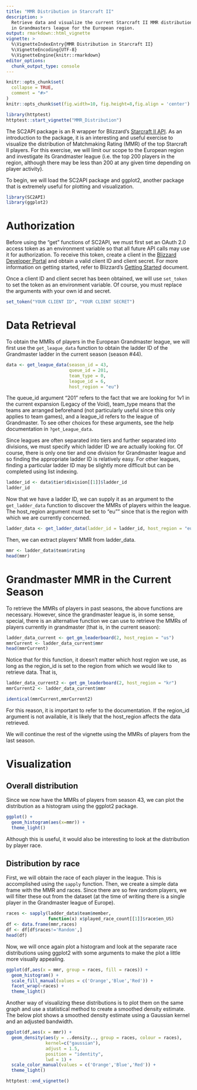 ```yaml
---
title: "MMR Distribution in Starcraft II"
description: >
  Retrieve data and visualize the current Starcraft II MMR distribution
  in Grandmasters league for the European region.
output: rmarkdown::html_vignette
vignette: >
  %\VignetteIndexEntry{MMR Distribution in Starcraft II}
  %\VignetteEncoding{UTF-8}
  %\VignetteEngine{knitr::rmarkdown}
editor_options: 
  chunk_output_type: console
---
```


```r
knitr::opts_chunk$set(
  collapse = TRUE,
  comment = "#>"
)
knitr::opts_chunk$set(fig.width=10, fig.height=8,fig.align = 'center') 

library(httptest)
httptest::start_vignette("MMR_Distribution")
```

The SC2API package is an R wrapper for Blizzard's [Starcraft II API](https://develop.battle.net/documentation/starcraft-2). As an introduction to the package, it is an interesting and useful exercise to visualize the distribution of Matchmaking Rating (MMR) of the top Starcraft II players. For this exercise, we will limit our scope to the European region and investigate its Grandmaster league (i.e. the top 200 players in the region, although there may be less than 200 at any given time depending on player activity). 

To begin, we will load the SC2API package and ggplot2, another package that is extremely useful for plotting and visualization.  

```r
library(SC2API)
library(ggplot2)
```

# Authorization

Before using the "get" functions of SC2API, we must first set an OAuth 2.0 access token as an environment variable so that all future API calls may use it for authorization. To receive this token, create a client in the
[Blizzard Developer Portal](https://develop.battle.net/) and obtain a valid client ID and
client secret. For more information on getting started, refer to Blizzard's  [Getting Started](https://develop.battle.net/documentation/guides/getting-started) document.

Once a client ID and client secret has been obtained, we will use ```set_token``` to set the token as an environment variable. Of course, you must replace the arguments with your own id and secret. 

```r
set_token("YOUR CLIENT ID", "YOUR CLIENT SECRET")
```

# Data Retrieval

To obtain the MMRs of players in the European Grandmaster league, we will first use the ```get_league_data``` function to  obtain the ladder ID of the Grandmaster ladder in the current season (season #44).

```r
data <- get_league_data(season_id = 43, 
                        queue_id = 201, 
                        team_type = 0, 
                        league_id = 6, 
                        host_region = "eu")
```

The queue_id argument "201" refers to the fact that we are looking for 1v1 in the current expansion (Legacy of the Void), team_type means that the teams are arranged beforehand (not particularly useful since this only applies to team games), and a league_id refers to the league of Grandmaster. To see other choices for these arguments, see the help documentation in ```?get_League_data```.

Since leagues are often separated into tiers and further separated into divisions, we must specify which ladder ID we are actually looking for. Of course, there is only one tier and one division for Grandmaster league and so finding the appropriate ladder ID is relatively easy. For other leagues, finding a particular ladder ID may be slightly more difficult but can be completed using list indexing. 

```r
ladder_id <- data$tier$division[[1]]$ladder_id
ladder_id
```

Now that we have a ladder ID, we can supply it as an argument to the ```get_ladder_data``` function to discover the MMRs of players within the league. The host_region argument must be set to "eu"" since that is the region with which we are currently concerned. 

```r
ladder_data <- get_ladder_data(ladder_id = ladder_id, host_region = "eu")
```

Then, we can extract players' MMR from ladder_data. 

```r
mmr <- ladder_data$team$rating
head(mmr)
```

# Grandmaster MMR in the Current Season

To retrieve the MMRs of players in past seasons, the above functions are necessary. However, since the grandmaster league is, in some sense, special, there is an alternative function we can use to retrieve the MMRs of players currently in grandmaster (that is, in the current season):

```r
ladder_data_current <- get_gm_leaderboard(2, host_region = "us")
mmrCurrent <- ladder_data_current$mmr
head(mmrCurrent)
```

Notice that for this function, it doesn't matter which host region we use, as long as the region_id is set to the region from which we would like to retrieve data. That is, 

```r
ladder_data_current2 <- get_gm_leaderboard(2, host_region = "kr")
mmrCurrent2 <- ladder_data_current$mmr

identical(mmrCurrent,mmrCurrent2)
```

For this reason, it is important to refer to the documentation. If the region_id argument is not available, it is likely that the host_region affects the data retrieved. 

We will continue the rest of the vignette using the MMRs of players from the last season.

# Visualization

## Overall distribution
Since we now have the MMRs of players from season 43, we can plot the distribution as a histogram using the ggplot2 package.

```r
ggplot() +
  geom_histogram(aes(x=mmr)) +
  theme_light()
```

Although this is useful, it would also be interesting to look at the distribution by player race. 

## Distribution by race
First, we will obtain the race of each player in the league. This is accomplished using the ```sapply``` function. Then, we create a simple data frame with the MMR and races. Since there are so few random players, we will filter these out from the dataset (at the time of writing there is a single player in the Grandmaster league of Europe). 

```r
races <- sapply(ladder_data$team$member, 
                function(x) x$played_race_count[[1]]$race$en_US)
df <- data.frame(mmr,races)
df <- df[df$races!='Random',]
head(df)
```

Now, we will once again plot a histogram and look at the separate race distributions using ggplot2 with some arguments to make the plot a little more visually appealing. 

```r
ggplot(df,aes(x = mmr, group = races, fill = races)) +
  geom_histogram() + 
  scale_fill_manual(values = c('Orange','Blue','Red')) +
  facet_wrap(~races) + 
  theme_light()
```

Another way of visualizing these distributions is to plot them on the same graph and use a statistical method to create a smoothed density estimate. The below plot shows a smoothed density estimate using a Gaussian kernel and an adjusted bandwidth. 

```r
ggplot(df,aes(x = mmr)) +
  geom_density(aes(y = ..density.., group = races, colour = races), 
               kernel=c("gaussian"),
               adjust = 1.5,
               position = "identity", 
               lwd = 1) +
  scale_color_manual(values = c('Orange','Blue','Red')) +
  theme_light()
```

```r
httptest::end_vignette()
```

